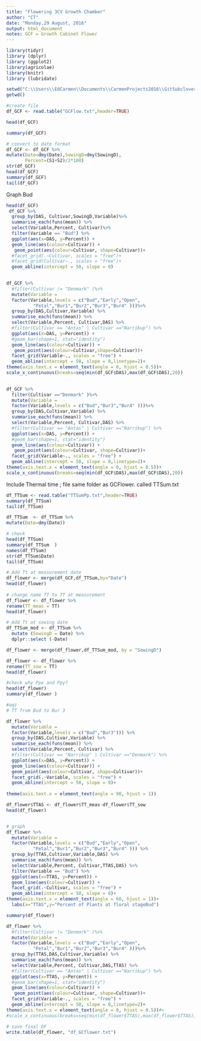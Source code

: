 ```yaml
---
title: "Flowering 3CV Growth Chamber"
author: "CT"
date: "Monday,29 August, 2016"
output: html_document
notes: GCF = Growth Cabinet Flower 
---
```


```r
library(tidyr)
library (dplyr)
library (ggplot2)
library(agricolae)
library(knitr)
library (lubridate)

```


```r
setwd("C:\\Users\\EdCarmen\\Documents\\CarmenProjects2016\\GitSubclover\\GCFlower")
getwd()

#create file
df_GCF <- read.table("GCFlow.txt",header=TRUE)

head(df_GCF)

summary(df_GCF)

# convert to date format
df_GCF <- df_GCF %>%
mutate(Date=dmy(Date),SowingD=dmy(SowingD), 
       Percent=(S1+S2)/2*100)
str(df_GCF)
head(df_GCF)
summary(df_GCF)
tail(df_GCF)
```

Graph Bud

```r

head(df_GCF)
 df_GCF %>%
  group_by(DAS, Cultivar,SowingD,Variable)%>%
  summarise_each(funs(mean)) %>%
  select(Variable,Percent, Cultivar)%>%
  filter(Variable == "Bud") %>%
  ggplot(aes(x=DAS, y=Percent)) + 
  geom_line(aes(colour=Cultivar)) +
   geom_point(aes(colour=Cultivar, shape=Cultivar))+
  #facet_grid(.~Cultivar, scales = "free")+
  #facet_grid(Cultivar~., scales = "free")+
  geom_abline(intercept = 50, slope = 0) 
  
```


```r


df_GCF %>%
  #filter(Cultivar != "Denmark" )%>%
  mutate(Variable = 
  factor(Variable,levels = c("Bud","Early","Open",
          "Petal","Bur1","Bur2","Bur3","Bur4" )))%>%
  group_by(DAS,Cultivar,Variable) %>%
  summarise_each(funs(mean)) %>%
  select(Variable,Percent, Cultivar,DAS) %>%
  #filter(Cultivar == "Antas" | Cultivar =="Narrikup") %>%
  ggplot(aes(x=DAS, y=Percent)) + 
  #geom_bar(shape=1, stat="identity")
  geom_line(aes(colour=Cultivar)) +
   geom_point(aes(colour=Cultivar,shape=Cultivar))+
  facet_grid(Variable~., scales = "free") +
  geom_abline(intercept = 50, slope = 0,linetype=2)+
theme(axis.text.x = element_text(angle = 0, hjust = 0.5))+
scale_x_continuous(breaks=seq(min(df_GCF$DAS),max(df_GCF$DAS),20))
  
```


```r

df_GCF %>%
  filter(Cultivar =="Denmark" )%>%
  mutate(Variable = 
  factor(Variable,levels = c("Bud","Bur3","Bur4" )))%>%
  group_by(DAS,Cultivar,Variable) %>%
  summarise_each(funs(mean)) %>%
  select(Variable,Percent, Cultivar,DAS) %>%
  #filter(Cultivar == "Antas" | Cultivar =="Narrikup") %>%
  ggplot(aes(x=DAS, y=Percent)) + 
  #geom_bar(shape=1, stat="identity")
  geom_line(aes(colour=Cultivar)) +
   geom_point(aes(colour=Cultivar, shape=Cultivar))+
  facet_grid(Variable~., scales = "free") +
  geom_abline(intercept = 50, slope = 0,linetype=2)+
theme(axis.text.x = element_text(angle = 0, hjust = 0.5))+
scale_x_continuous(breaks=seq(min(df_GCF$DAS),max(df_GCF$DAS),20))
```


Include Thermal time ; file same folder as GCFlower. called TTSum.txt

```r

 
df_TTSum <- read.table("TTSumPp.txt",header=TRUE)
summary(df_TTSum)
tail(df_TTSum)

df_TTSum  <- df_TTSum %>%
mutate(Date=dmy(Date))

# check
head(df_TTSum)
summary(df_TTSum  )
names(df_TTSum)
str(df_TTSum$Date)
tail(df_TTSum)
```


```r

# Add Tt at measurement date
df_flower <- merge(df_GCF,df_TTSum,by="Date")
head(df_flower)
 
# change name TT to TT at measurement
df_flower <- df_flower %>%
rename(TT_meas = TT)
head(df_flower)

# Add Tt at sowing date
df_TTSum_mod <- df_TTSum %>%
  mutate (SowingD = Date) %>%
  dplyr::select (-Date)

df_flower <- merge(df_flower,df_TTSum_mod, by = "SowingD")

df_flower <- df_flower %>%
rename(TT_sow = TT)
head(df_flower)

#check why Ppx and Ppy?
head(df_flower)
summary(df_flower )
```


```r

#aqi
# TT from Bud to Bur 3 

df_flower %>%
  mutate(Variable = 
  factor(Variable,levels = c("Bud","Bur3"))) %>%
  group_by(DAS,Cultivar,Variable) %>%
  summarise_each(funs(mean)) %>%
  select(Variable,Percent, Cultivar) %>%
  #filter(Cultivar == "Narrikup" | Cultivar =="Denmark") %>%
  ggplot(aes(x=DAS, y=Percent)) + 
  geom_line(aes(colour=Cultivar)) +
  geom_point(aes(colour=Cultivar, shape=Cultivar))+
  facet_grid(.~Variable, scales = "free") +
  geom_abline(intercept = 50, slope = 0)+
  
theme(axis.text.x = element_text(angle = 90, hjust = 1))
```


```r



df_flower$TTAS <- df_flower$TT_meas-df_flower$TT_sow
head(df_flower)


# graph
df_flower %>%
  mutate(Variable = 
  factor(Variable,levels = c("Bud","Early","Open",
          "Petal","Bur1","Bur2","Bur3","Bur4" ))) %>%
  group_by(TTAS,Cultivar,Variable,DAS) %>%
  summarise_each(funs(mean)) %>%
  select(Variable,Percent, Cultivar,TTAS,DAS) %>%
  filter(Variable == "Bud") %>%
  ggplot(aes(x=TTAS, y=Percent)) + 
  geom_line(aes(colour=Cultivar)) +
  facet_grid(.~Cultivar, scales = "free") +
  geom_abline(intercept = 50, slope = 0)+
theme(axis.text.x = element_text(angle = 60, hjust = 1))+
  labs(x="TTAS",y="Percent of Plants at floral stageBud")

summary(df_flower)

```

```r
df_flower %>%
  #filter(Cultivar != "Denmark" )%>%
  mutate(Variable = 
  factor(Variable,levels = c("Bud","Early","Open",
          "Petal","Bur1","Bur2","Bur3","Bur4" )))%>%
  group_by(TTAS,DAS,Cultivar,Variable) %>%
  summarise_each(funs(mean)) %>%
  select(Variable,Percent, Cultivar,DAS,TTAS) %>%
  #filter(Cultivar == "Antas" | Cultivar =="Narrikup") %>%
  ggplot(aes(x=TTAS, y=Percent)) + 
  #geom_bar(shape=1, stat="identity")
  geom_line(aes(colour=Cultivar)) +
   geom_point(aes(colour=Cultivar, shape=Cultivar))+
  facet_grid(Variable~., scales = "free") +
  geom_abline(intercept = 50, slope = 0,linetype=2)+
theme(axis.text.x = element_text(angle = 0, hjust = 0.5))#+
#scale_x_continuous(breaks=seq(min(df_flower$TTAS),max(df_flower$TTAS),1200))

```



```r
# save final DF
write.table(df_flower, "df_GCflower.txt")
```



```r

```


